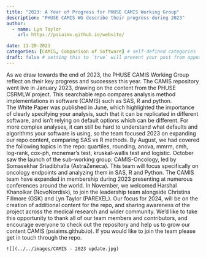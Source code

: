 ```yaml
---
title: "2023: A Year of Progress for PHUSE CAMIS Working Group"
description: "PHUSE CAMIS WG describe their progress during 2023"
author:
  - name: Lyn Taylor
    url: https://psiaims.github.io/website/

date: 11-20-2023
categories: [CAMIS, Comparison of Software] # self-defined categories
draft: false # setting this to `true` will prevent your post from appearing on your listing page until you're ready!
---
```


As we draw towards the end of 2023, the PHUSE CAMIS Working Group reflect on their key progress and successes this year.
The CAMIS repository went live in January 2023, drawing on the content from the PHUSE CSRMLW project.  This searchable repo compares analysis method implementations in software (CAMIS) such as SAS, R and python.  
The White Paper was published in June, which highlighted the importance of clearly specifying your analysis, such that it can be replicated in different software, and isn’t relying on default options which can be different.
For more complex analyses, it can still be hard to understand what defaults and algorithms your software is using, so the team focused 2023 on expanding our repo content, comparing SAS vs R methods.  By August, we had covered the following topics in the repo: quartiles, rounding, anova, mmrm, cmh, log-rank, cox-ph, mcnemar’s test, kruskal-wallis test and logistic. October saw the launch of the sub-working group: CAMIS-Oncology, led by Somasekhar Sriadibhatla (AstraZeneca).  This team will focus specifically on oncology endpoints and analyzing them in SAS, R and Python.  The CAMIS team have expanded in membership during 2023 presenting at numerous conferences around the world. In November, we welcomed Harshal Khanolkar (NovoNordisk), to join the leadership team alongside Christina Fillmore (GSK) and Lyn Taylor (PAREXEL).  Our focus for 2024, will be on the creation of additional content for the repo, and sharing awareness of the project across the medical research and wider community.  We’d like to take this opportunity to thank all of our team members and contributors, and encourage everyone to check out the repository and help us to grow our content CAMIS (psiaims.github.io).  If you would like to join the team please get in touch through the repo.

    ![](../../images/CAMIS - 2023 update.jpg)
